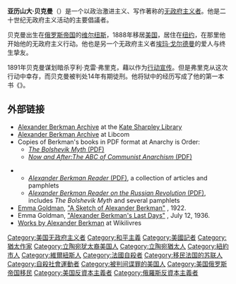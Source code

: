 {{unreferenced|time=2009-12-07T09:00:34+00:00}}
{{Infobox Person
|name            = 亚历山大·贝克曼<br>Александр Беркман
|image           = Alexander_Berkman_1.png
|image_size      =
|caption         = 1892年的亚历山大·贝克曼 
|birth_name      =  奥夫塞·奥西波维奇·贝克曼
|birth_date      = {{birth date|1870|11|21|mf=y}}
|birth_place     = {{flagicon|Russia}} [[俄罗斯帝国|俄罗斯帝国]][[維爾紐斯省|維爾紐斯省]][[维尔纽斯|维尔纽斯]]
|death_date      = {{death date and age|1936|6|28|1870|11|21}}
|death_place     = {{FRA}}[[阿爾卑斯濱海省|阿爾卑斯濱海省]][[尼斯|尼斯]]
|body_discovered =
|death_cause     = 自杀
|resting_place   =
|resting_place_coordinates =
|residence       =
|nationality     =
|ethnicity       = [[猶太人|猶太人]]
|citizenship     =
|other_names     =
|known_for       =
|occupation      =
|years_active    =
|religion        =
|partner         =
|website         =
|signature       = Alexander Berkman signature.jpg
|footnotes       =
}}
'''亚历山大·贝克曼'''（{{lang-ru|Александр Беркман}}）{{BD|1870年|11月21日|1936年|6月28日}}是一个以政治激进主义、写作著称的[[无政府主义者|无政府主义者]]。他是二十世纪无政府主义活动的主要倡議者。

贝克曼出生在[[俄罗斯帝国|俄罗斯帝国]]的[[维尔纽斯|维尔纽斯]]，1888年移居[[美国|美国]]，居住在[[纽约|纽约]]，在那里他开始他的无政府主义行动。他也是另一个无政府主义者[[埃玛·戈尔德曼|埃玛·戈尔德曼]]的爱人与终生挚友。

1891年贝克曼谋划暗杀亨利·克雷·弗里克，藉以作为[[行动宣传|行动宣传]]。但是弗里克从这次行动中幸存，而贝克曼被判处14年有期徒刑。他将狱中的经历写成了他的第一本书《{{le|一个无政府主义者的狱中回忆|Prison Memoirs of an Anarchist}}》。

== 外部链接 ==
{{Commonscat|Alexander Berkman}}
* [http://www.katesharpleylibrary.net/x0k796 Alexander Berkman Archive] {{Wayback|url=http://www.katesharpleylibrary.net/x0k796 |date=20201127100343 }} at the [[Kate_Sharpley_Library|Kate Sharpley Library]]
* [http://libcom.org/tags/alexander-berkman Alexander Berkman Archive] {{Wayback|url=http://libcom.org/tags/alexander-berkman |date=20201102204051 }} at Libcom
* Copies of Berkman's books in PDF format at Anarchy is Order:
**[https://web.archive.org/web/20160305232721/http://anarchyisorder.org/cd ''The Bolshevik Myth'' (PDF)]
**[https://web.archive.org/web/20160305232721/http://anarchyisorder.org/cd ''Now and After:The ABC of Communist Anarchism'' (PDF)]
<!--**[http://www.anarchyisorder.org/CD%234/Lay-outed%20texts/PDF-versions/Berkman,%20Alexander%20-%20Prison%20Memoirs%20of%20an%20Anarchist.pdf ''Prison Memoirs of an Anarchist'' (PDF)] I'm not including this because the e-text includes only the first half of the book -->
**[https://web.archive.org/web/20110722114657/http://www.anarchyisorder.org/CD%234/Lay-outed%20texts/PDF-versions/Berkman,%20Alexander%20-%20%20reader.pdf ''Alexander Berkman Reader'' (PDF)], a collection of articles and pamphlets
**[https://web.archive.org/web/20160305232721/http://anarchyisorder.org/cd ''Alexander Berkman Reader on the Russian Revolution'' (PDF)], includes ''The Bolshevik Myth'' and several pamphlets
* [[Emma_Goldman|Emma Goldman]], [http://dwardmac.pitzer.edu/Anarchist_Archives/goldman/berkman.html "A Sketch of Alexander Berkman"] {{Wayback|url=http://dwardmac.pitzer.edu/Anarchist_Archives/goldman/berkman.html |date=20210126042122 }}, 1922.
* Emma Goldman, [http://sunsite.berkeley.edu/Goldman/Writings/Essays/berkman.html "Alexander Berkman's Last Days"] {{Wayback|url=http://sunsite.berkeley.edu/Goldman/Writings/Essays/berkman.html |date=20150519040424 }}, July 12, 1936.
* [[wikilivres:Alexander_Berkman|Works by Alexander Berkman]] at Wikilivres

{{Authority control}}
{{DEFAULTSORT:Berkman, Alexander}}
[[Category:美国无政府主义者|Category:美国无政府主义者]]
[[Category:和平主義|Category:和平主義]]
[[Category:美國記者|Category:美國記者]]
[[Category:猶太作家|Category:猶太作家]]
[[Category:立陶宛犹太裔美国人|Category:立陶宛犹太裔美国人]]
[[Category:立陶宛猶太人|Category:立陶宛猶太人]]
[[Category:紐約市人|Category:紐約市人]]
[[Category:維爾紐斯人|Category:維爾紐斯人]]
[[Category:法國自殺者|Category:法國自殺者]]
[[Category:移民法国的苏联人|Category:移民法国的苏联人]]
[[Category:自殺社會運動者|Category:自殺社會運動者]]
[[Category:被判间谍罪的美国人|Category:被判间谍罪的美国人]]
[[Category:美国俄罗斯帝国移民|Category:美国俄罗斯帝国移民]]
[[Category:美国反資本主義者|Category:美国反資本主義者]]
[[Category:俄羅斯反資本主義者|Category:俄羅斯反資本主義者]]